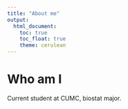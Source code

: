 ```yaml
---
title: "About me"
output: 
  html_document:
    toc: true
    toc_float: true
    theme: cerulean
---
```


# Who am I

Current student at CUMC, biostat major. 

